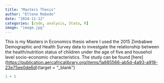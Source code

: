 ```yaml
---
title: "Masters Thesis"
author: "Eltone Mabodo"
date: "2024-11-12"
categories: [code, analysis, Stata, R]
image: "image.jpg"
---
```


This is my Masters in Economics thesis where I used the 2015 Zimbabwe Demographic and Health Survey data to investgate the relationship between the health/nutrition status of children under the age of five and househol level socio-economic characteristics. The study can be found \[here\](<https://publication.aercafricalibrary.org/items/1a885566-ab5d-4a93-a918-23e75ee0de6d>){target = "\_blank"}

```r
1 + 1
```

